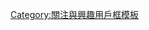 {{Userbox
  |border-c = #000000
  |border-s = 1
  |id-c     = #ffffff
  |id-s     = 10
  |id-fc    = #003399
  |info-s   = 9
  |info-fc  = #008000
  |id       = [[File:President house tp2.JPG|60px|台灣總督府，現為中華民國總統府]]
  |info     = 這個用戶喜歡[[台灣歷史]]，特別是[[台灣日治時期|日治時期]]。
  |usercategory=喜歡台灣日治時期歷史的維基人
}}
<noinclude>[[Category:關注與興趣用戶框模板]]</noinclude>